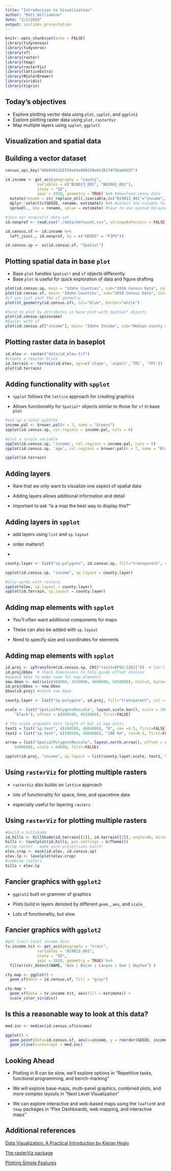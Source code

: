 ```yaml
---
title: "Introduction to Visualization"
author: "Matt Williamson"
date: "2/1/2020"
output: ioslides_presentation
---
```


```r
knitr::opts_chunk$set(echo = FALSE)
library(tidycensus)
library(tidyverse)
library(sf)
library(raster)
library(tmap)
library(rasterVis)
library(latticeExtra)
library(RColorBrewer)
library(viridis)
library(tigris)
```

## Today's objectives
- Explore plotting vector data using `plot`, `spplot`, and `ggplot2`
- Explore plotting raster data using `plot`, `rasterViz`
- Map multiple layers using `spplot`, `ggplot2`

## Visualization and spatial data


## Building a vector dataset
```r
census_api_key("90b94953d2f24e81e890229e0128174f5ba80d3f")

id.income <- get_acs(geography = "county", 
              variables = c("B19013_001", "B01002_001"),
              state = "ID", 
              year = 2018, geometry = TRUE) %>% #download censu data
  mutate(rename = str_replace_all(.$variable,(c("B19013_001"="income", "B01002_001"="age" )))) %>% 
  dplyr::select(c(GEOID, rename, estimate)) %>% #select the columns to keep
  spread(., key = rename, value = estimate) #have to use spread because pivot_wider not currently working for sf objects

#join our nonprofit data set
id.nonprof <- read.csv("./data/bmfcount.csv", stringsAsFactors = FALSE, colClasses = "character")

id.census.sf <- id.income %>% 
  left_join(., id.nonprof, by = c("GEOID" = "FIPS"))

id.census.sp <- as(id.census.sf, "Spatial")
```


## Plotting spatial data in base `plot`

- Base `plot` handles `Spatial*` and `sf` objects differently
- Base `plot` is useful for quick exploration of data and figure drafting

```r
plot(id.census.sp, main = "Idaho Counties", sub="2018 Census Data", col="blue", border="white")
plot(id.census.sf, main= "Idaho Counties", sub="2018 Census Data", col="blue", border="white")
#if you just want the sf geometry
plot(st_geometry(id.census.sf), col="blue", border="white")

#hard to plot by attributes in base plot with Spatial* objects
plot(id.census.sp$income)
#Easier with sf
plot(id.census.sf["income"], main= "Idaho Income", sub="Median county value as of 2018")

```

## Plotting raster data in baseplot
```r
id.elev <- raster("data/id_elev.tif")
#create a reaster brick
id.terrain <- terrain(id.elev, opt=c('slope', 'aspect','TRI', 'TPI'))
plot(id.terrain)
```

## Adding functionality with `spplot`
- `spplot` follows the `lattice` approach for creating graphics

- Allows functionality for `Spatial*` objects similar to those for `sf` in base `plot`

```r
#set up a color palette
income.pal <- brewer.pal(n = 7, name = "Greens")
spplot(id.census.sp, col.regions = income.pal, cuts = 6)

#plot a single variable
spplot(id.census.sp, 'income', col.regions = income.pal, cuts = 6)
spplot(id.census.sp, 'age', col.regions = brewer.pal(n = 7, name = "Blues"), cuts = 6)

spplot(id.terrain)
```

## Adding layers 

- Rare that we only want to visualize one aspect of spatial data

- Adding layers allows additional information and detail

- Important to ask "is a map the best way to display this?"

## Adding layers in `spplot`

- add layers using `list` and `sp.layout`
- order matters!!

- 
```r
county.layer <- list("sp.polygons", id.census.sp, fill="transparent", col = "green", lwd = 1.5, first=FALSE)

spplot(id.census.sp, "income", sp.layout = county.layer)

#also works with rasters
spplot(elev, sp.layout = county.layer)
spplot(id.terrain, sp.layout = county.layer)

```

## Adding map elements with `spplot`
- You'll often want additional components for maps

- These can also be added with `sp.layout`

- Need to specify size and coordinates for elements

## Adding map elements with `spplot`
```r
id.proj <- spTransform(id.census.sp, CRS("+init=EPSG:32611"))  # Can't make a scale if not projected!
id.proj@bbox  # Check dimensions to help guide offset choices
#expand bbox to make room for map elements
new.bbox <- matrix(c(480000, 1010000, 4600000, 5450000), ncol=2, byrow = TRUE, dimnames = list(c("x", "y"),c( "min", "max")))
id.proj@bbox <- new.bbox
bbox(id.proj) #check new bbox

county.layer <- list("sp.polygons", id.proj, fill="transparent", col = "green", lwd = 1.5, first=FALSE)

scale <- list("SpatialPolygonsRescale", layout.scale.bar(), scale = 100000, fill = c("transparent", 
    "black"), offset = c(490500, 4615000), first=FALSE)

# The scale argument sets length of bar in map units
text1 = list("sp.text", c(490500, 4604800), "0", cex =0.5, first=FALSE)
text2 = list("sp.text", c(590500, 4604800), "100 km", cex=0.5, first=FALSE)

arrow = list("SpatialPolygonsRescale", layout.north.arrow(), offset = c(980000, 
    5400000), scale = 60000, first=FALSE)

spplot(id.proj, "income", sp.layout = list(county.layer,scale, text1, text2, arrow))
```

## Using `rasterViz` for plotting multiple rasters
- `rasterViz` also builds on `lattice` approach

- lots of functionality for space, time, and spacetime data

- especially useful for layering `rasters`

## Using `rasterViz` for plotting multiple rasters
```r
#build a hillshade
id.hills <- hillShade(id.terrain[[1]], id.terrain[[2]], angle=40, direction = 270)
hills <- levelplot(id.hills, par.settings = GrTheme())
#crop raster - make sure projections match!
elev.crop <- mask(id.elev, id.census.sp)
elev.lp <- levelplot(elev.crop)
#combine rasters
hills + elev.lp
```


## Fancier graphics with `ggplot2`

- `ggplot2` built on grammer of graphics

- Plots build in layers denoted by different `geom_`, `aes`, and `scale_`

- Lots of functionality, but slow

## Fancier graphics with `ggplot2`
```r

#get tract-level income data
tv.income.tct <- get_acs(geography = "tract", 
              variables = "B19013_001",
              state = "ID", 
              year = 2018, geometry = TRUE) %>% 
  filter(str_detect(NAME, "Ada | Boise | Canyon | Gem | Owyhee") )

cty.map <- ggplot() +
  geom_sf(data = id.census.sf, fill = "gray")

cty.map +
  geom_sf(data = tv.income.tct, aes(fill = estimate)) +
  scale_color_viridis()

```
## Is this a reasonable way to look at this data?
```r
med.inc <- median(id.census.sf$income)

ggplot() +
  geom_point(data=id.census.sf, aes(x=income, y = reorder(GEOID, income))) +
  geom_vline(xintercept = med.inc)
```


## Looking Ahead
- Plotting in R can be slow, we'll explore options in "Repetitive tasks, functional programming, and bench-marking"

- We will explore base-maps, multi-panel graphics, combined plots, and more complex layouts in "Next Level Visualization"

- We can explore interactive and web-based maps using the `leafletR` and `tmap` packages in "Flex Dashboards, web mapping, and interactive maps"



## Additional references
[Data Visualization: A Practical Introduction by Kieran Healy](https://socviz.co)

[The rasterViz package](https://oscarperpinan.github.io/rastervis/#levelplot)

[Plotting Simple Features](https://r-spatial.github.io/sf/articles/sf5.html)
